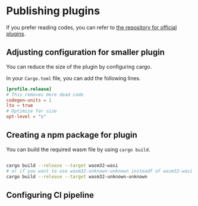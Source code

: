 # Publishing plugins

If you prefer reading codes, you can refer to [the repository for official plugins](https://github.com/swc-project/plugins).

## Adjusting configuration for smaller plugin

You can reduce the size of the plugin by configuring cargo.

In your `Cargo.toml` file, you can add the following lines.

```toml
[profile.release]
# This removes more dead code
codegen-units = 1
lto = true
# Optimize for size
opt-level = "s"
```

## Creating a npm package for plugin

You can build the required wasm file by using `cargo build`.

```sh

cargo build --release --target wasm32-wasi
# or if you want to use wasm32-unknown-unknown insteadf of wasm32-wasi
cargo build --release --target wasm32-unknown-unknown

```

## Configuring CI pipeline
